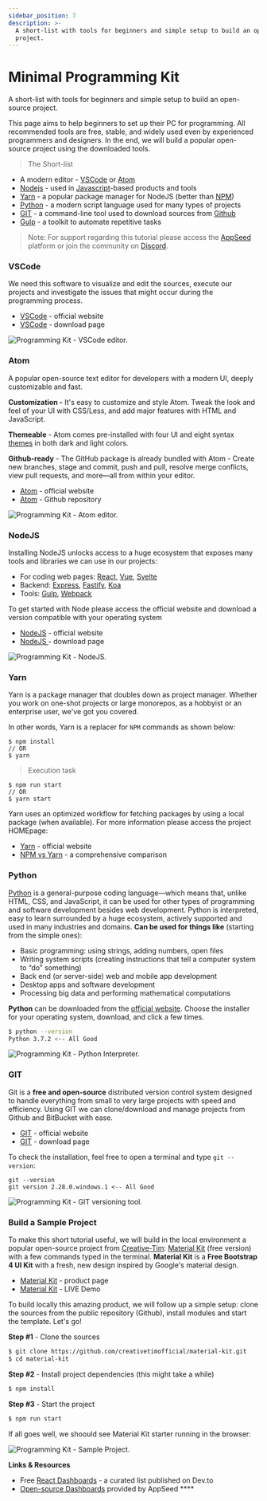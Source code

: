 ```yaml
---
sidebar_position: 7
description: >-
  A short-list with tools for beginners and simple setup to build an open-source
  project.
---
```


# Minimal Programming Kit

<SubHeading>A short-list with tools for beginners and simple setup to build an open-source project.</SubHeading>

This page aims to help beginners to set up their PC for programming. All recommended tools are free, stable, and widely used even by experienced programmers and designers. In the end, we will build a popular open-source project using the downloaded tools.

> The Short-list

- A modern editor - [VSCode](https://code.visualstudio.com/) or [Atom](https://atom.io/)
- [Nodejs](https://nodejs.org/en/) - used in [Javascript](https://developer.mozilla.org/en-US/docs/Web/JavaScript)-based products and tools
- [Yarn](https://yarnpkg.com/) - a popular package manager for NodeJS (better than [NPM](https://www.npmjs.com/))
- [Python](https://www.python.org/) - a modern script language used for many types of projects
- [GIT](https://git-scm.com/) - a command-line tool used to download sources from [Github](https://github.com/)
- [Gulp](https://gulpjs.com/) - a toolkit to automate repetitive tasks

> Note: For support regarding this tutorial please access the [AppSeed](https://appseed.us) platform or join the community on [Discord](https://discord.gg/fZC6hup). 

### VSCode

We need this software to visualize and edit the sources, execute our projects and investigate the issues that might occur during the programming process.

- [VSCode](https://code.visualstudio.com/) - official website
- [VSCode](https://code.visualstudio.com/Download) - download page

![Programming Kit - VSCode editor.](../../../static/assets/programming-kit-vscode.jpg)

### Atom

A popular open-source text editor for developers with a modern UI, deeply customizable and fast.

**Customization -** It's easy to customize and style Atom. Tweak the look and feel of your UI with CSS/Less, and add major features with HTML and JavaScript.

**Themeable** - Atom comes pre-installed with four UI and eight syntax [themes](https://atom.io/themes) in both dark and light colors.

**Github-ready** - The GitHub package is already bundled with Atom - Create new branches, stage and commit, push and pull, resolve merge conflicts, view pull requests, and more—all from within your editor.

- [Atom](https://atom.io/) - official website
- [Atom](https://github.com/atom/atom) - Github repository 

![Programming Kit - Atom editor.](../../../static/assets/atom-code-editor.jpg)

###

### NodeJS

Installing NodeJS unlocks access to a huge ecosystem that exposes many tools and libraries we can use in our projects:

- For coding web pages: [React](https://reactjs.org/), [Vue](https://vuejs.org/), [Svelte](https://svelte.dev/)
- Backend: [Express](https://expressjs.com/), [Fastify](https://www.fastify.io/), [Koa](https://koajs.com/)
- Tools: [Gulp](https://gulpjs.com/), [Webpack](https://webpack.js.org/)

To get started with Node please access the official website and download a version compatible with your operating system

- [NodeJS](https://nodejs.org/en/) - official website
- [NodeJS ](https://nodejs.org/en/download/)- download page

![Programming Kit - NodeJS.](<../../../static/assets/programming-kit-nodejs (1).jpg>)

###

### Yarn

Yarn is a package manager that doubles down as project manager. Whether you work on one-shot projects or large monorepos, as a hobbyist or an enterprise user, we've got you covered.

In other words, Yarn is a replacer for `NPM` commands as shown below:

```
$ npm install
// OR
$ yarn
```

> Execution task

```
$ npm run start
// OR
$ yarn start
```

Yarn uses an optimized workflow for fetching packages by using a local package (when available). For more information please access the project HOMEpage:

- [Yarn](https://yarnpkg.com/) - official website
- [NPM vs Yarn](https://www.geeksforgeeks.org/difference-between-npm-and-yarn/) - a comprehensive comparison

### Python

[Python](https://www.python.org/) is a general-purpose coding language—which means that, unlike HTML, CSS, and JavaScript, it can be used for other types of programming and software development besides web development. Python is interpreted, easy to learn surrounded by a huge ecosystem, actively supported and used in many industries and domains. **Can be used for things like** (starting from the simple ones):

- Basic programming: using strings, adding numbers, open files
- Writing system scripts (creating instructions that tell a computer system to “do” something)
- Back end (or server-side) web and mobile app development
- Desktop apps and software development
- Processing big data and performing mathematical computations

**Python** can be downloaded from the [official website](https://www.python.org/). Choose the installer for your operating system, download, and click a few times.

```bash
$ python --version
Python 3.7.2 <-- All Good
```

![Programming Kit - Python Interpreter.](../../../static/assets/programming-kit-python.jpg)

### GIT

Git is a **free and open-source** distributed version control system designed to handle everything from small to very large projects with speed and efficiency. Using GIT we can clone/download and manage projects from Github and BitBucket with ease.

- [GIT](https://git-scm.com/) - official website
- [GIT](https://git-scm.com/downloads) - download page

To check the installation, feel free to open a terminal and type `git --version`:

```
git --version
git version 2.28.0.windows.1 <-- All Good
```

![Programming Kit - GIT versioning tool.](../../../static/assets/programming-kit-git.jpg)

### Build a Sample Project

To make this short tutorial useful, we will build in the local environment a popular open-source project from [Creative-Tim](https://www.creative-tim.com/?AFFILIATE=128200): 
[Material Kit](https://bit.ly/3u2lZc6) (free version) with a few commands typed in the terminal. **Material Kit** is a **Free Bootstrap 4 UI Kit** with a fresh, new design inspired by Google's material design.

- [Material Kit](https://bit.ly/3u2lZc6) - product page
- [Material Kit](https://bit.ly/2RMZDO4) - LIVE Demo

To build locally this amazing product, we will follow up a simple setup: clone the sources from the public repository (Github), install modules and start the template. Let's go!

**Step #1** - Clone the sources

```bash
$ git clone https://github.com/creativetimofficial/material-kit.git
$ cd material-kit
```

**Step #2** - Install project dependencies (this might take a while)

```bash
$ npm install
```

**Step #3** - Start the project

```bash
$ npm run start
```

If all goes well, we shoould see Material Kit starter running in the browser:

![Programming Kit - Sample Project.](../../../static/assets/programming-kit-build-sample-materialkit.jpg)

**Links & Resources**

- Free [React Dashboards](https://dev.to/sm0ke/react-dashboards-open-source-apps-1c7j) - a curated list published on Dev.to
- [Open-source Dashboards](https://appseed.us/admin-dashboards/open-source) provided by AppSeed \*\*\*\*
